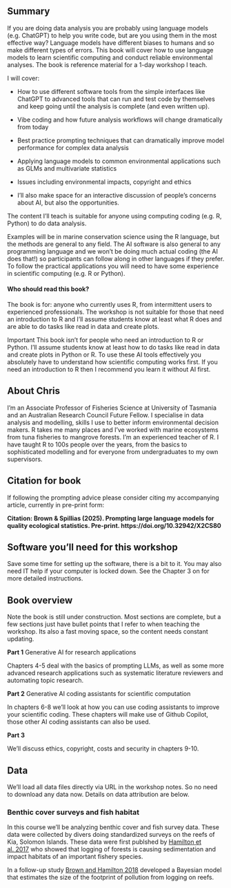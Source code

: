 ## Summary

If you are doing data analysis you are probably using language models (e.g. ChatGPT) to help you write code, but are you using them in the most effective way? Language models have different biases to humans and so make different types of errors. This book will cover how to use language models to learn scientific computing and conduct reliable environmental analyses. The book is reference material for a 1-day workshop I teach. 

I will cover:

- How to use different software tools from the simple interfaces like ChatGPT to advanced tools that can run and test code by themselves and keep going until the analysis is complete (and even written up).

- Vibe coding and how future analysis workflows will change dramatically from today
- Best practice prompting techniques that can dramatically improve model performance for complex data analysis
- Applying language models to common environmental applications such as GLMs and multivariate statistics
-  Issues including environmental impacts, copyright and ethics
-  I’ll also make space for an interactive discussion of people’s concerns about AI, but also the opportunities. 

The content I’ll teach is suitable for anyone using computing coding (e.g. R, Python) to do data analysis.  

Examples will be in marine conservation science using the R language, but the methods are general to any field. The AI software is also general to any programming language and we won’t be doing much actual coding (the AI does that!) so participants can follow along in other languages if they prefer. 
To follow the practical applications you will need to have some experience in scientific computing (e.g. R or Python). 

#### Who should read this book?  

The book is for: anyone who currently uses R, from intermittent users to 
experienced professionals. The workshop is not suitable for those that need an introduction to R and I'll assume students know at least what R does and are able to do tasks like read in data and create plots.

Important This book isn’t for people who need an introduction to R or Python. I’ll assume students know at least how to do tasks like read in data and create plots in Python or R. To use these AI tools effectively you absolutely have to understand how scientific computing works first. If you need an introduction to R then I recommend you learn it without AI first. 

## About Chris 

I'm an Associate Professor of Fisheries Science at University of Tasmania and an Australian Research Council Future Fellow. I specialise in data analysis and modelling, skills I use to better inform environmental decision makers. R takes me many places and I've worked with marine ecosystems from tuna fisheries to mangrove forests. I'm an experienced teacher of R. I have taught R to 100s people over the years, from the basics to sophisticated modelling and for everyone from undergraduates to my own supervisors.

## Citation for book

If following the prompting advice please consider citing my accompanying article, currently in pre-print form:

**Citation: Brown & Spillias (2025). Prompting large language models for quality ecological statistics. Pre-print. https://doi.org/10.32942/X2CS80**

## Software you'll need for this workshop

Save some time for setting up the software, there is a bit to it. You may also need IT help if your computer is locked down. See the Chapter 3 on for more detailed instructions. 

## Book overview 

Note the book is still under construction. Most sections are complete, but a few sections just have bullet points that I refer to when teaching the workshop. Its also a fast moving space, so the content needs constant updating. 

**Part 1** Generative AI for research applications 

Chapters 4-5 deal with the basics of prompting LLMs, as well as some more advanced research applications such as systematic literature reviewers and automating topic research. 

**Part 2** Generative AI coding assistants for scientific computation 

In chapters 6-8 we'll look at how you can use coding assistants to improve your scientific coding. These chapters will make use of Github Copilot, those other AI coding assistants can also be used. 

**Part 3** 

We'll discuss ethics, copyright, costs and security in chapters 9-10. 

## Data 

We'll load all data files directly via URL in the workshop notes. So no need to download any data now. Details on data attribution are below. 

### Benthic cover surveys and fish habitat
 
In this course we'll be analyzing benthic cover and fish survey data. These data were collected by divers doing standardized surveys on the reefs of Kia, Solomon Islands. These data were first publshed by [Hamilton et al. 2017](http://dx.doi.org/10.1016/j.biocon.2017.04.024) who showed that logging of forests is causing sedimentation and impact habitats of an important fishery species.

 In a follow-up study [Brown and Hamilton 2018](http://dx.doi.org/10.1111/cobi.13079) developed a Bayesian model that estimates the size of the footprint of pollution from logging on reefs. 
